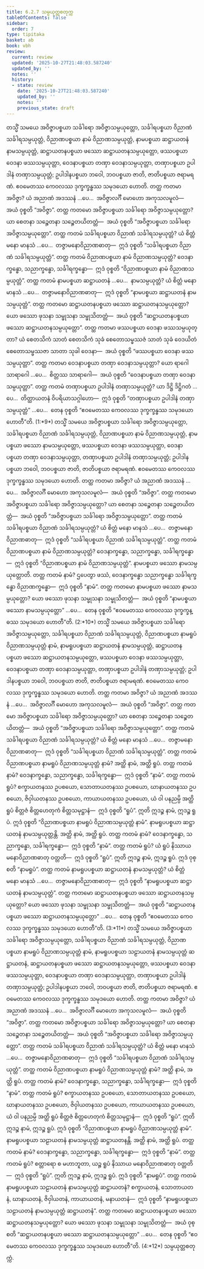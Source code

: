 ```yaml
---
title: 6.2.7 သမ္ပယုတ္တစတုက္က
tableOfContents: false
sidebar:
  order: 7
type: tipitaka
basket: ab
book: vbh
review:
  current: review
  updated: '2025-10-27T21:48:03.587240'
  updated_by: ''
  notes: ''
  history:
  - state: review
    date: '2025-10-27T21:48:03.587240'
    updated_by: ''
    notes: ''
    previous_state: draft
---
```



<ReviewStatus review={frontmatter.review} showDetails={true} />

<HypothesisAnnotation frontmatter={frontmatter} />

<DynamicBreadcrumb />

<Division number="264" book="vbh" e="ch" v="30" p="159">

<Paragraph number="1064" book="vbh">
တသ္မိံ သမယေ အဝိဇ္ဇာပစ္စယာ သင်္ခါရော အဝိဇ္ဇာသမ္ပယုတ္တော, သင်္ခါရပစ္စယာ ဝိညာဏံ သင်္ခါရသမ္ပယုတ္တံ, ဝိညာဏပစ္စယာ နာမံ ဝိညာဏသမ္ပယုတ္တံ, နာမပစ္စယာ ဆဋ္ဌာယတနံ နာမသမ္ပယုတ္တံ, ဆဋ္ဌာယတနပစ္စယာ ဖဿော ဆဋ္ဌာယတနသမ္ပယုတ္တော, ဖဿပစ္စယာ ဝေဒနာ ဖဿသမ္ပယုတ္တာ, ဝေဒနာပစ္စယာ တဏှာ ဝေဒနာသမ္ပယုတ္တာ, တဏှာပစ္စယာ ဥပါဒါနံ တဏှာသမ္ပယုတ္တံ; ဥပါဒါနပစ္စယာ ဘဝေါ, ဘဝပစ္စယာ ဇာတိ, ဇာတိပစ္စယာ ဇရာမရဏံ. ဧဝမေတဿ ကေဝလဿ ဒုက္ခက္ခန္ဓဿ သမုဒယော ဟောတိ.
</Paragraph>

</Division>
<Division number="265" book="vbh" e="ch" v="30" p="159">

<Paragraph number="1065" book="vbh">
တတ္ထ ကတမာ အဝိဇ္ဇာ? ယံ အညာဏံ အဒဿနံ …ပေ…  အဝိဇ္ဇာလင်္ဂီ မောဟော အကုသလမူလံ—  အယံ ဝုစ္စတိ “အဝိဇ္ဇာ”.
</Paragraph>

<Paragraph number="1066" book="vbh">
တတ္ထ ကတမော အဝိဇ္ဇာပစ္စယာ သင်္ခါရော အဝိဇ္ဇာသမ္ပယုတ္တော? ယာ စေတနာ သဉ္စေတနာ သဉ္စေတယိတတ္တံ—  အယံ ဝုစ္စတိ “အဝိဇ္ဇာပစ္စယာ သင်္ခါရော အဝိဇ္ဇာသမ္ပယုတ္တော”.
</Paragraph>

<Paragraph number="1067" book="vbh">
တတ္ထ ကတမံ သင်္ခါရပစ္စယာ ဝိညာဏံ သင်္ခါရသမ္ပယုတ္တံ? ယံ စိတ္တံ မနော မာနသံ …ပေ…  တဇ္ဇာမနောဝိညာဏဓာတု—  ဣဒံ ဝုစ္စတိ “သင်္ခါရပစ္စယာ ဝိညာဏံ သင်္ခါရသမ္ပယုတ္တံ”.
</Paragraph>

<Paragraph number="1068" book="vbh">
တတ္ထ ကတမံ ဝိညာဏပစ္စယာ နာမံ ဝိညာဏသမ္ပယုတ္တံ? ဝေဒနာက္ခန္ဓော, သညာက္ခန္ဓော, သင်္ခါရက္ခန္ဓော—  ဣဒံ ဝုစ္စတိ “ဝိညာဏပစ္စယာ နာမံ ဝိညာဏသမ္ပယုတ္တံ”.
</Paragraph>

<Paragraph number="1069" book="vbh">
တတ္ထ ကတမံ နာမပစ္စယာ ဆဋ္ဌာယတနံ …ပေ…  နာမသမ္ပယုတ္တံ? ယံ စိတ္တံ မနော မာနသံ …ပေ…  တဇ္ဇာမနောဝိညာဏဓာတု—  ဣဒံ ဝုစ္စတိ “နာမပစ္စယာ ဆဋ္ဌာယတနံ နာမသမ္ပယုတ္တံ”.
</Paragraph>

<Paragraph number="1070" book="vbh">
တတ္ထ ကတမော ဆဋ္ဌာယတနပစ္စယာ ဖဿော ဆဋ္ဌာယတနသမ္ပယုတ္တော? ယော ဖဿော ဖုသနာ သမ္ဖုသနာ သမ္ဖုသိတတ္တံ—  အယံ ဝုစ္စတိ “ဆဋ္ဌာယတနပစ္စယာ ဖဿော ဆဋ္ဌာယတနသမ္ပယုတ္တော”.
</Paragraph>

<Paragraph number="1071" book="vbh">
တတ္ထ ကတမာ ဖဿပစ္စယာ ဝေဒနာ ဖဿသမ္ပယုတ္တာ? ယံ စေတသိကံ သာတံ စေတသိကံ သုခံ စေတောသမ္ဖဿဇံ သာတံ သုခံ ဝေဒယိတံ စေတောသမ္ဖဿဇာ သာတာ သုခါ ဝေဒနာ—  အယံ ဝုစ္စတိ “ဖဿပစ္စယာ ဝေဒနာ ဖဿသမ္ပယုတ္တာ”.
</Paragraph>

<Paragraph number="1072" book="vbh">
တတ္ထ ကတမာ ဝေဒနာပစ္စယာ တဏှာ ဝေဒနာသမ္ပယုတ္တာ? ယော ရာဂေါ သာရာဂေါ …ပေ…  စိတ္တဿ သာရာဂေါ—  အယံ ဝုစ္စတိ “ဝေဒနာပစ္စယာ တဏှာ ဝေဒနာသမ္ပယုတ္တာ”.
</Paragraph>

<Paragraph number="1073" book="vbh">
တတ္ထ ကတမံ တဏှာပစ္စယာ ဥပါဒါနံ တဏှာသမ္ပယုတ္တံ? ယာ ဒိဋ္ဌိ ဒိဋ္ဌိဂတံ …ပေ…  တိတ္ထာယတနံ ဝိပရိယာသဂ္ဂါဟော—  ဣဒံ ဝုစ္စတိ “တဏှာပစ္စယာ ဥပါဒါနံ တဏှာသမ္ပယုတ္တံ” …ပေ…  တေန ဝုစ္စတိ “ဧဝမေတဿ ကေဝလဿ ဒုက္ခက္ခန္ဓဿ သမုဒယော ဟောတီ”တိ. (1:*9*)
</Paragraph>

</Division>
<Division number="266" book="vbh" e="ch" v="30" p="160">

<Paragraph number="1074" book="vbh">
တသ္မိံ သမယေ အဝိဇ္ဇာပစ္စယာ သင်္ခါရော အဝိဇ္ဇာသမ္ပယုတ္တော, သင်္ခါရပစ္စယာ ဝိညာဏံ သင်္ခါရသမ္ပယုတ္တံ, ဝိညာဏပစ္စယာ နာမံ ဝိညာဏသမ္ပယုတ္တံ, နာမပစ္စယာ ဖဿော နာမသမ္ပယုတ္တော, ဖဿပစ္စယာ ဝေဒနာ ဖဿသမ္ပယုတ္တာ, ဝေဒနာပစ္စယာ တဏှာ ဝေဒနာသမ္ပယုတ္တာ, တဏှာပစ္စယာ ဥပါဒါနံ တဏှာသမ္ပယုတ္တံ; ဥပါဒါနပစ္စယာ ဘဝေါ, ဘဝပစ္စယာ ဇာတိ, ဇာတိပစ္စယာ ဇရာမရဏံ. ဧဝမေတဿ ကေဝလဿ ဒုက္ခက္ခန္ဓဿ သမုဒယော ဟောတိ.
</Paragraph>

</Division>
<Division number="267" book="vbh" e="ch" v="30" p="161">

<Paragraph number="1075" book="vbh">
တတ္ထ ကတမာ အဝိဇ္ဇာ? ယံ အညာဏံ အဒဿနံ …ပေ…  အဝိဇ္ဇာလင်္ဂီ မောဟော အကုသလမူလံ—  အယံ ဝုစ္စတိ “အဝိဇ္ဇာ”.
</Paragraph>

<Paragraph number="1076" book="vbh">
တတ္ထ ကတမော အဝိဇ္ဇာပစ္စယာ သင်္ခါရော အဝိဇ္ဇာသမ္ပယုတ္တော? ယာ စေတနာ သဉ္စေတနာ သဉ္စေတယိတတ္တံ—  အယံ ဝုစ္စတိ “အဝိဇ္ဇာပစ္စယာ သင်္ခါရော အဝိဇ္ဇာသမ္ပယုတ္တော”.
</Paragraph>

<Paragraph number="1077" book="vbh">
တတ္ထ ကတမံ သင်္ခါရပစ္စယာ ဝိညာဏံ သင်္ခါရသမ္ပယုတ္တံ? ယံ စိတ္တံ မနော မာနသံ …ပေ…  တဇ္ဇာမနောဝိညာဏဓာတု—  ဣဒံ ဝုစ္စတိ “သင်္ခါရပစ္စယာ ဝိညာဏံ သင်္ခါရသမ္ပယုတ္တံ”.
</Paragraph>

<Paragraph number="1078" book="vbh">
တတ္ထ ကတမံ ဝိညာဏပစ္စယာ နာမံ ဝိညာဏသမ္ပယုတ္တံ? ဝေဒနာက္ခန္ဓော, သညာက္ခန္ဓော, သင်္ခါရက္ခန္ဓော—  ဣဒံ ဝုစ္စတိ “ဝိညာဏပစ္စယာ နာမံ ဝိညာဏသမ္ပယုတ္တံ”.
</Paragraph>

<Paragraph number="1079" book="vbh">
နာမပစ္စယာ ဖဿော နာမသမ္ပယုတ္တောတိ. တတ္ထ ကတမံ နာမံ? ဌပေတွာ ဖဿံ, ဝေဒနာက္ခန္ဓော သညာက္ခန္ဓော သင်္ခါရက္ခန္ဓော ဝိညာဏက္ခန္ဓော—  ဣဒံ ဝုစ္စတိ “နာမံ”.
</Paragraph>

<Paragraph number="1080" book="vbh">
တတ္ထ ကတမော နာမပစ္စယာ ဖဿော နာမသမ္ပယုတ္တော? ယော ဖဿော ဖုသနာ သမ္ဖုသနာ သမ္ဖုသိတတ္တံ—  အယံ ဝုစ္စတိ “နာမပစ္စယာ ဖဿော နာမသမ္ပယုတ္တော” …ပေ…  တေန ဝုစ္စတိ “ဧဝမေတဿ ကေဝလဿ ဒုက္ခက္ခန္ဓဿ သမုဒယော ဟောတီ”တိ. (2:*10*)
</Paragraph>

</Division>
<Division number="268" book="vbh" e="ch" v="30" p="161">

<Paragraph number="1081" book="vbh">
တသ္မိံ သမယေ အဝိဇ္ဇာပစ္စယာ သင်္ခါရော အဝိဇ္ဇာသမ္ပယုတ္တော, သင်္ခါရပစ္စယာ ဝိညာဏံ သင်္ခါရသမ္ပယုတ္တံ, ဝိညာဏပစ္စယာ နာမရူပံ ဝိညာဏသမ္ပယုတ္တံ နာမံ, နာမရူပပစ္စယာ ဆဋ္ဌာယတနံ နာမသမ္ပယုတ္တံ, ဆဋ္ဌာယတနပစ္စယာ ဖဿော ဆဋ္ဌာယတနသမ္ပယုတ္တော, ဖဿပစ္စယာ ဝေဒနာ ဖဿသမ္ပယုတ္တာ, ဝေဒနာပစ္စယာ တဏှာ ဝေဒနာသမ္ပယုတ္တာ, တဏှာပစ္စယာ ဥပါဒါနံ တဏှာသမ္ပယုတ္တံ; ဥပါဒါနပစ္စယာ ဘဝေါ, ဘဝပစ္စယာ ဇာတိ, ဇာတိပစ္စယာ ဇရာမရဏံ. ဧဝမေတဿ ကေဝလဿ ဒုက္ခက္ခန္ဓဿ သမုဒယော ဟောတိ.
</Paragraph>

</Division>
<Division number="269" book="vbh" e="ch" v="30" p="162">

<Paragraph number="1082" book="vbh">
တတ္ထ ကတမာ အဝိဇ္ဇာ? ယံ အညာဏံ အဒဿနံ …ပေ…  အဝိဇ္ဇာလင်္ဂီ မောဟော အကုသလမူလံ—  အယံ ဝုစ္စတိ “အဝိဇ္ဇာ”.
</Paragraph>

<Paragraph number="1083" book="vbh">
တတ္ထ ကတမော အဝိဇ္ဇာပစ္စယာ သင်္ခါရော အဝိဇ္ဇာသမ္ပယုတ္တော? ယာ စေတနာ သဉ္စေတနာ သဉ္စေတယိတတ္တံ—  အယံ ဝုစ္စတိ “အဝိဇ္ဇာပစ္စယာ သင်္ခါရော အဝိဇ္ဇာသမ္ပယုတ္တော”.
</Paragraph>

<Paragraph number="1084" book="vbh">
တတ္ထ ကတမံ သင်္ခါရပစ္စယာ ဝိညာဏံ သင်္ခါရသမ္ပယုတ္တံ? ယံ စိတ္တံ မနော မာနသံ …ပေ…  တဇ္ဇာမနောဝိညာဏဓာတု—  ဣဒံ ဝုစ္စတိ “သင်္ခါရပစ္စယာ ဝိညာဏံ သင်္ခါရသမ္ပယုတ္တံ”.
</Paragraph>

<Paragraph number="1085" book="vbh">
တတ္ထ ကတမံ ဝိညာဏပစ္စယာ နာမရူပံ ဝိညာဏသမ္ပယုတ္တံ နာမံ? အတ္ထိ နာမံ, အတ္ထိ ရူပံ. တတ္ထ ကတမံ နာမံ? ဝေဒနာက္ခန္ဓော, သညာက္ခန္ဓော, သင်္ခါရက္ခန္ဓော—  ဣဒံ ဝုစ္စတိ “နာမံ”. တတ္ထ ကတမံ ရူပံ? စက္ခာယတနဿ ဥပစယော, သောတာယတနဿ ဥပစယော, ဃာနာယတနဿ ဥပစယော, ဇိဝှါယတနဿ ဥပစယော, ကာယာယတနဿ ဥပစယော, ယံ ဝါ ပနညမ္ပိ အတ္ထိ ရူပံ စိတ္တဇံ စိတ္တဟေတုကံ စိတ္တသမုဋ္ဌာနံ—  ဣဒံ ဝုစ္စတိ “ရူပံ”. ဣတိ ဣဒဉ္စ နာမံ, ဣဒဉ္စ ရူပံ. ဣဒံ ဝုစ္စတိ “ဝိညာဏပစ္စယာ နာမရူပံ ဝိညာဏသမ္ပယုတ္တံ နာမံ”.
</Paragraph>

<Paragraph number="1086" book="vbh">
နာမရူပပစ္စယာ ဆဋ္ဌာယတနံ နာမသမ္ပယုတ္တန္တိ. အတ္ထိ နာမံ, အတ္ထိ ရူပံ. တတ္ထ ကတမံ နာမံ? ဝေဒနာက္ခန္ဓော, သညာက္ခန္ဓော, သင်္ခါရက္ခန္ဓော—  ဣဒံ ဝုစ္စတိ “နာမံ”. တတ္ထ ကတမံ ရူပံ? ယံ ရူပံ နိဿာယ မနောဝိညာဏဓာတု ဝတ္တတိ—  ဣဒံ ဝုစ္စတိ “ရူပံ”. ဣတိ ဣဒဉ္စ နာမံ, ဣဒဉ္စ ရူပံ. ဣဒံ ဝုစ္စတိ “နာမရူပံ”.
</Paragraph>

<Paragraph number="1087" book="vbh">
တတ္ထ ကတမံ နာမရူပပစ္စယာ ဆဋ္ဌာယတနံ နာမသမ္ပယုတ္တံ? ယံ စိတ္တံ မနော မာနသံ …ပေ…  တဇ္ဇာမနောဝိညာဏဓာတု—  ဣဒံ ဝုစ္စတိ “နာမရူပပစ္စယာ ဆဋ္ဌာယတနံ နာမသမ္ပယုတ္တံ”.
</Paragraph>

<Paragraph number="1088" book="vbh">
တတ္ထ ကတမော ဆဋ္ဌာယတနပစ္စယာ ဖဿော ဆဋ္ဌာယတနသမ္ပယုတ္တော? ယော ဖဿော ဖုသနာ သမ္ဖုသနာ သမ္ဖုသိတတ္တံ—  အယံ ဝုစ္စတိ “ဆဋ္ဌာယတနပစ္စယာ ဖဿော ဆဋ္ဌာယတနသမ္ပယုတ္တော” …ပေ…  တေန ဝုစ္စတိ “ဧဝမေတဿ ကေဝလဿ ဒုက္ခက္ခန္ဓဿ သမုဒယော ဟောတီ”တိ. (3:*11*)
</Paragraph>

</Division>
<Division number="270" book="vbh" e="ch" v="30" p="163">

<Paragraph number="1089" book="vbh">
တသ္မိံ သမယေ အဝိဇ္ဇာပစ္စယာ သင်္ခါရော အဝိဇ္ဇာသမ္ပယုတ္တော, သင်္ခါရပစ္စယာ ဝိညာဏံ သင်္ခါရသမ္ပယုတ္တံ, ဝိညာဏပစ္စယာ နာမရူပံ ဝိညာဏသမ္ပယုတ္တံ နာမံ, နာမရူပပစ္စယာ သဠာယတနံ နာမသမ္ပယုတ္တံ ဆဋ္ဌာယတနံ, ဆဋ္ဌာယတနပစ္စယာ ဖဿော ဆဋ္ဌာယတနသမ္ပယုတ္တော, ဖဿပစ္စယာ ဝေဒနာ ဖဿသမ္ပယုတ္တာ, ဝေဒနာပစ္စယာ တဏှာ ဝေဒနာသမ္ပယုတ္တာ, တဏှာပစ္စယာ ဥပါဒါနံ တဏှာသမ္ပယုတ္တံ; ဥပါဒါနပစ္စယာ ဘဝေါ, ဘဝပစ္စယာ ဇာတိ, ဇာတိပစ္စယာ ဇရာမရဏံ. ဧဝမေတဿ ကေဝလဿ ဒုက္ခက္ခန္ဓဿ သမုဒယော ဟောတိ.
</Paragraph>

</Division>
<Division number="271" book="vbh" e="ch" v="30" p="163">

<Paragraph number="1090" book="vbh">
တတ္ထ ကတမာ အဝိဇ္ဇာ? ယံ အညာဏံ အဒဿနံ …ပေ…  အဝိဇ္ဇာလင်္ဂီ မောဟော အကုသလမူလံ—  အယံ ဝုစ္စတိ “အဝိဇ္ဇာ”.
</Paragraph>

<Paragraph number="1091" book="vbh">
တတ္ထ ကတမော အဝိဇ္ဇာပစ္စယာ သင်္ခါရော အဝိဇ္ဇာသမ္ပယုတ္တော? ယာ စေတနာ သဉ္စေတနာ သဉ္စေတယိတတ္တံ—  အယံ ဝုစ္စတိ “အဝိဇ္ဇာပစ္စယာ သင်္ခါရော အဝိဇ္ဇာသမ္ပယုတ္တော”.
</Paragraph>

<Paragraph number="1092" book="vbh">
တတ္ထ ကတမံ သင်္ခါရပစ္စယာ ဝိညာဏံ သင်္ခါရသမ္ပယုတ္တံ? ယံ စိတ္တံ မနော မာနသံ …ပေ…  တဇ္ဇာမနောဝိညာဏဓာတု—  ဣဒံ ဝုစ္စတိ “သင်္ခါရပစ္စယာ ဝိညာဏံ သင်္ခါရသမ္ပယုတ္တံ”.
</Paragraph>

<Paragraph number="1093" book="vbh">
တတ္ထ ကတမံ ဝိညာဏပစ္စယာ နာမရူပံ ဝိညာဏသမ္ပယုတ္တံ နာမံ? အတ္ထိ နာမံ, အတ္ထိ ရူပံ. တတ္ထ ကတမံ နာမံ? ဝေဒနာက္ခန္ဓော, သညာက္ခန္ဓော, သင်္ခါရက္ခန္ဓော—  ဣဒံ ဝုစ္စတိ “နာမံ”. တတ္ထ ကတမံ ရူပံ? စက္ခာယတနဿ ဥပစယော, သောတာယတနဿ ဥပစယော, ဃာနာယတနဿ ဥပစယော, ဇိဝှါယတနဿ ဥပစယော, ကာယာယတနဿ ဥပစယော, ယံ ဝါ ပနညမ္ပိ အတ္ထိ ရူပံ စိတ္တဇံ စိတ္တဟေတုကံ စိတ္တသမုဋ္ဌာနံ—  ဣဒံ ဝုစ္စတိ “ရူပံ”. ဣတိ ဣဒဉ္စ နာမံ, ဣဒဉ္စ ရူပံ. ဣဒံ ဝုစ္စတိ “ဝိညာဏပစ္စယာ နာမရူပံ ဝိညာဏသမ္ပယုတ္တံ နာမံ”.
</Paragraph>

<Paragraph number="1094" book="vbh">
နာမရူပပစ္စယာ သဠာယတနံ နာမသမ္ပယုတ္တံ ဆဋ္ဌာယတနန္တိ. အတ္ထိ နာမံ, အတ္ထိ ရူပံ. တတ္ထ ကတမံ နာမံ? ဝေဒနာက္ခန္ဓော, သညာက္ခန္ဓော, သင်္ခါရက္ခန္ဓော—  ဣဒံ ဝုစ္စတိ “နာမံ”. တတ္ထ ကတမံ ရူပံ? စတ္တာရော စ မဟာဘူတာ, ယဉ္စ ရူပံ နိဿာယ မနောဝိညာဏဓာတု ဝတ္တတိ—  ဣဒံ ဝုစ္စတိ “ရူပံ”. ဣတိ ဣဒဉ္စ နာမံ, ဣဒဉ္စ ရူပံ. ဣဒံ ဝုစ္စတိ “နာမရူပံ”.
</Paragraph>

<Paragraph number="1095" book="vbh">
တတ္ထ ကတမံ နာမရူပပစ္စယာ သဠာယတနံ နာမသမ္ပယုတ္တံ ဆဋ္ဌာယတနံ? စက္ခာယတနံ, သောတာယတနံ, ဃာနာယတနံ, ဇိဝှါယတနံ, ကာယာယတနံ, မနာယတနံ—  ဣဒံ ဝုစ္စတိ “နာမရူပပစ္စယာ သဠာယတနံ နာမသမ္ပယုတ္တံ ဆဋ္ဌာယတနံ”.
</Paragraph>

<Paragraph number="1096" book="vbh">
တတ္ထ ကတမော ဆဋ္ဌာယတနပစ္စယာ ဖဿော ဆဋ္ဌာယတနသမ္ပယုတ္တော? ယော ဖဿော ဖုသနာ သမ္ဖုသနာ သမ္ဖုသိတတ္တံ—  အယံ ဝုစ္စတိ “ဆဋ္ဌာယတနပစ္စယာ ဖဿော ဆဋ္ဌာယတနသမ္ပယုတ္တော” …ပေ…  တေန ဝုစ္စတိ “ဧဝမေတဿ ကေဝလဿ ဒုက္ခက္ခန္ဓဿ သမုဒယော ဟောတီ”တိ. (4:*12*)

</Paragraph>
</Division>

<Paragraph number="1097" type="center" book="vbh">
သမ္ပယုတ္တစတုက္ကံ.
</Paragraph>